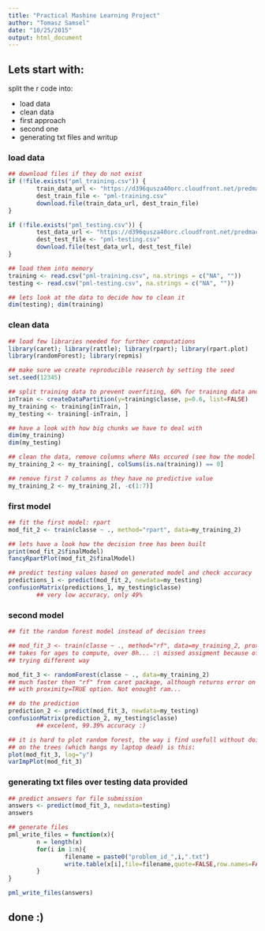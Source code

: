 ```yaml
---
title: "Practical Mashine Learning Project"
author: "Tomasz Samsel"
date: "10/25/2015"
output: html_document
---
```


## Lets start with:

split the r code into:

* load data
* clean data
* first approach
* second one
* generating txt files and writup 

### load data
```r
## download files if they do not exist 
if (!file.exists("pml_training.csv")) {
        train_data_url <- "https://d396qusza40orc.cloudfront.net/predmachlearn/pml-training.csv"
        dest_train_file <- "pml-training.csv"
        download.file(train_data_url, dest_train_file)
}

if (!file.exists("pml_testing.csv")) {
        test_data_url <- "https://d396qusza40orc.cloudfront.net/predmachlearn/pml-testing.csv"
        dest_test_file <- "pml-testing.csv"
        download.file(test_data_url, dest_test_file)
}

## load them into memory
training <- read.csv("pml-training.csv", na.strings = c("NA", ""))
testing <- read.csv("pml-testing.csv", na.strings = c("NA", ""))

## lets look at the data to decide how to clean it
dim(testing); dim(training)
```

### clean data
```r
## load few libraries needed for further computations
library(caret); library(rattle); library(rpart); library(rpart.plot)
library(randomForest); library(repmis)

## make sure we create reproducible reaserch by setting the seed
set.seed(12345)

## split training data to prevent overfiting, 60% for training data and 40% for testing
inTrain <- createDataPartition(y=training$classe, p=0.6, list=FALSE)
my_training <- training[inTrain, ]
my_testing <- training[-inTrain, ]

## have a look with how big chunks we have to deal with
dim(my_training)
dim(my_testing)

## clean the data, remove columns where NAs occured (see how the model will perform, if the accuracy of final model is to low, the different approach will have to be put in place, like filling NAs with meens, etc)
my_training_2 <- my_training[, colSums(is.na(training)) == 0]

## remove first 7 columns as they have no predictive value
my_training_2 <- my_training_2[, -c(1:7)]
```

### first model
```r
## fit the first model: rpart
mod_fit_2 <- train(classe ~ ., method="rpart", data=my_training_2)

## lets have a look how the decision tree has been built
print(mod_fit_2$finalModel)
fancyRpartPlot(mod_fit_2$finalModel)

## predict testing values based on generated model and check accuracy
predictions_1 <- predict(mod_fit_2, newdata=my_testing)
confusionMatrix(predictions_1, my_testing$classe)
        ## very low accuracy, only 49%
```

### second model
```r
## fit the random forest model instead of decision trees

## mod_fit_3 <- train(classe ~ ., method="rf", data=my_training_2, prox=TRUE, ntree=5)
## takes for ages to compute, over 8h... :\ missed assigment because of this..
## trying different way

mod_fit_3 <- randomForest(classe ~ ., data=my_training_2)
## much faster then "rf" from caret package, although returns error on my machine when used
## with proximity=TRUE option. Not enought ram...

## do the prediction 
prediction_2 <- predict(mod_fit_3, newdata=my_testing)
confusionMatrix(prediction_2, my_testing$classe)
        ## excelent, 99.39% accuracy :)

## it is hard to plot random forest, the way i find usefull without doing proximity
## on the trees (which hangs my laptop dead) is this:
plot(mod_fit_3, log="y")
varImpPlot(mod_fit_3)
```

### generating txt files over testing data provided
```r
## predict answers for file submission
answers <- predict(mod_fit_3, newdata=testing)
answers

## generate files
pml_write_files = function(x){
        n = length(x)
        for(i in 1:n){
                filename = paste0("problem_id_",i,".txt")
                write.table(x[i],file=filename,quote=FALSE,row.names=FALSE,col.names=FALSE)
        }
}

pml_write_files(answers)
```

## done :)
